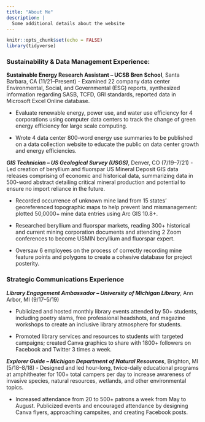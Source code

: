 ```yaml
---
title: "About Me"
description: |
  Some additional details about the website
---
```


```r
knitr::opts_chunk$set(echo = FALSE)
library(tidyverse)
```

### Sustainability & Data Management Experience:

**Sustainable Energy Research Assistant – UCSB Bren School**, Santa Barbara, CA (11/21–Present) 
  - Examined 22 company data center Environmental, Social, and Governmental (ESG) reports, synthesized information regarding SASB, TCFD, GRI standards, reported data in Microsoft Excel Online database.
  
  - Evaluate renewable energy, power use, and water use efficiency for 4 corporations using computer data centers to track the change of green energy efficiency for large scale computing.
  
  - Wrote 4 data center 800-word energy use summaries to be published on a data collection website to educate the public on data center growth and energy efficiencies. 

***GIS Technician – US Geological Survey (USGS)***, Denver, CO (7/19–7/21)
  - Led creation of beryllium and fluorspar US Mineral Deposit GIS data releases comprising of economic and historical data, summarizing data in 500-word abstract detailing critical mineral production and potential to ensure no import reliance in the future.
  
  - Recorded occurrence of unknown mine land from 15 states’ georeferenced topographic maps to help prevent land mismanagement: plotted 50,0000+ mine data entries using Arc GIS 10.8+.
  - Researched beryllium and fluorspar markets, reading 300+ historical and current mining corporation documents and attending 2 Zoom conferences to become USMIN beryllium and fluorspar expert.
  
  - Oversaw 6 employees on the process of correctly recording mine feature points and polygons to create a cohesive database for project posterity.


### Strategic Communications Experience

***Library Engagement Ambassador – University of Michigan Library***, Ann Arbor, MI (9/17–5/19)

  - Publicized and hosted monthly library events attended by 50+ students, including poetry slams, free professional headshots, and magazine workshops to create an inclusive library atmosphere for students. 
  
  - Promoted library services and resources to students with targeted campaigns; created Canva graphics to share with 1800+ followers on Facebook and Twitter 3 times a week.
  

***Explorer Guide – Michigan Department of Natural Resources***, Brighton, MI (5/18–8/18)
  - Designed and led hour-long, twice-daily educational programs at amphitheater for 100+ total campers per day to increase awareness of invasive species, natural resources, wetlands, and other environmental topics. 
  
  - Increased attendance from 20 to 500+ patrons a week from May to August. Publicized events and encouraged attendance by designing Canva flyers, approaching campsites, and creating Facebook posts.
  
